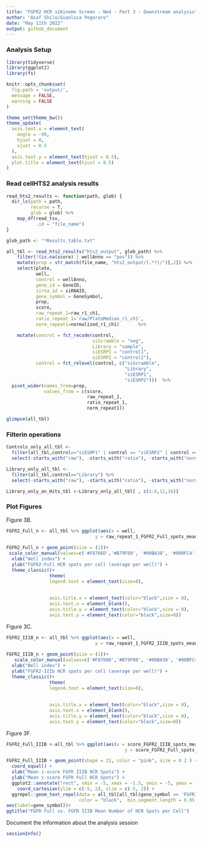 ```yaml
---
title: "FGFR2 HCR siKinome Screen - No4 - Part 3 - Downstream analysis"
author: "Asaf Shilo/Gianluca Pegoraro"
date: "May 11th 2022"
output: github_document
---
```


### Analysis Setup

```r
library(tidyverse)
library(ggplot2)
library(fs)
```

```r
knitr::opts_chunk$set(
  fig.path = 'output/',
  message = FALSE,
  warning = FALSE
)

theme_set(theme_bw())
theme_update(
  axis.text.x = element_text(
    angle = -90,
    hjust = 0,
    vjust = 0.5
  ),
  axis.text.y = element_text(hjust = 0.5),
  plot.title = element_text(hjust = 0.5)
)
```

### Read cellHTS2 analysis results

```r
read_hts2_results <- function(path, glob) {
  dir_ls(path = path,
         recurse = T,
         glob = glob) %>%
    map_df(read_tsv,
           .id = "file_name")
}

glob_path <- "*Results_table.txt"
```

```r
all_tbl <- read_hts2_results("hts2_output", glob_path) %>%
    filter(!(is.na(score) | wellAnno == "pos")) %>%
    mutate(prop = str_match(file_name, "hts2_output/(.*?)/")[,2]) %>%
    select(plate, 
           well, 
           control = wellAnno, 
           gene_id = GeneID,
           sirna_id = siRNAID,
           gene_symbol = GeneSymbol,
           prop,
           score,
           raw_repeat_1=raw_r1_ch1,
           ratio_repeat_1='raw/PlateMedian_r1_ch1',
           norm_repeat1=normalized_r1_ch1)       %>%   

    mutate(control = fct_recode(control,
                                siScramble = "neg",
                                Library = "sample",
                                siESRP1 = "control1",
                                siESRP2 = "control2"),
           control = fct_relevel(control, c("siScramble", 
                                            "Library", 
                                            "siESRP1",
                                            "siESRP2")))  %>%  
  pivot_wider(names_from=prop,
              values_from = c(score,
                              raw_repeat_1,
                              ratio_repeat_1,
                              norm_repeat1))
```

```r
glimpse(all_tbl)
```
### Filterin operations

```r
Controls_only_all_tbl <-
  filter(all_tbl,control=="siESRP1" | control == "siESRP2" | control =="siScramble")%>%
  select(-starts_with("raw"), -starts_with("ratio"), -starts_with("norm"))
```

```r
Library_only_all_tbl <-
  filter(all_tbl,control=="Library") %>%
  select(-starts_with("raw"), -starts_with("ratio"), -starts_with("norm"))
```

```r
Library_only_an_Hits_tbl <-Library_only_all_tbl[ , c(1:6,11,16)]
```

### Plot Figures

Figure 3B.

```r
FGFR2_Full_n <- all_tbl %>% ggplot(aes(x = well, 
                                 y = raw_repeat_1_FGFR2_Full_spots_mean, color = as.factor(plate)))
                                         
FGFR2_Full_n + geom_point(size = (1))+
 scale_color_manual(values=c('#F8766D','#B79F00', '#00BA38', '#00BFC4', '#619CFF', '#F564E3'), name="plate index") +
  xlab("Well index") +
  ylab("FGFR2-Full HCR spots per cell (average per well)") +
  theme_classic()+
                theme(
                legend.text = element_text(size=8),
                
               
                axis.title.x = element_text(color="black",size = 8),
                axis.text.x = element_blank(),
                axis.title.y = element_text(color="black",size = 8),
                axis.text.y = element_text(color="black",size=8))
```

Figure 3C.

```r
FGFR2_IIIB_n <- all_tbl %>% ggplot(aes(x = well, 
                                 y = raw_repeat_1_FGFR2_IIIB_spots_mean, color = as.factor(plate)))
                                         
FGFR2_IIIB_n + geom_point(size = (1))+
   scale_color_manual(values=c('#F8766D','#B79F00', '#00BA38', '#00BFC4', '#619CFF', '#F564E3'), name="plate index") +
  xlab("Well index") +
  ylab("FGFR2-IIIb HCR spots per cell (average per well)") +
  theme_classic()+
                theme(
                legend.text = element_text(size=8),
                
               
                axis.title.x = element_text(color="black",size = 8),
                axis.text.x = element_blank(),
                axis.title.y = element_text(color="black",size = 8),
                axis.text.y = element_text(color="black",size=8))
```

Figure 3F.

```r
FGFR2_Full_IIIB <-all_tbl %>% ggplot(aes(x = score_FGFR2_IIIB_spots_mean, 
                                            y = score_FGFR2_Full_spots_mean))

FGFR2_Full_IIIB + geom_point(shape = 21, color = "pink", size = 0.2 ) + 
  coord_equal() +
  xlab("Mean z-score FGFR IIIB HCR Spots") +
  ylab("Mean z-score FGFR Full HCR Spots") +
  ggplot2::annotate("rect", xmin = -5, xmax = -1.5, ymin = -5, ymax = -1.5, alpha = 1, fill = "#E5E5FF", color = "#E5E5FF")+
    coord_cartesian(ylim = c(-5, 2), xlim = c(-5, 2)) +
  ggrepel::geom_text_repel(data = all_tbl[all_tbl$gene_symbol == 'FGFR1'  | all_tbl$gene_symbol == 'FGFR2' | all_tbl$gene_symbol == 'FGFR3'  | all_tbl$gene_symbol == 'FGFR4',],
                           color = "black",  min.segment.length = 0.05, seed = 42, box.padding = 0.7,
aes(label=gene_symbol))+
ggtitle("FGFR Full vs. FGFR IIIB Mean Number of HCR Spots per Cell")
```

Document the information about the analysis session

```r
sessionInfo()
```
